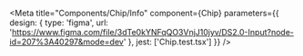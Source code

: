
<Meta
  title="Components/Chip/Info"
  component={Chip}
  parameters={{
    design: {
      type: 'figma',
      url: 'https://www.figma.com/file/3dTe0kYNFqQO3VnjJ10jyv/DS2.0-Input?node-id=207%3A40297&mode=dev'
    },
    jest: ['Chip.test.tsx']
  }}
/>

<Story name='Docs'>
  <Unstyled>
    <Stories />
  </Unstyled>
</Story>
